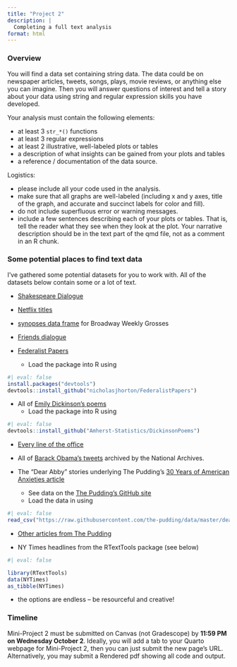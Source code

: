 ```yaml
---
title: "Project 2"
description: |
  Completing a full text analysis
format: html
---
```


### Overview

You will find a data set containing string data.  The data could be on newspaper articles, tweets, songs, plays, movie reviews, or anything else you can imagine.  Then you will answer questions of interest and tell a story about your data using string and regular expression skills you have developed.

Your analysis must contain the following elements:

- at least 3 `str_*()` functions
- at least 3 regular expressions
- at least 2 illustrative, well-labeled plots or tables
- a description of what insights can be gained from your plots and tables
- a reference / documentation of the data source.


Logistics:

- please include all your code used in the analysis.
- make sure that all graphs are well-labeled (including x and y axes, title of the graph, and accurate and succinct labels for color and fill).
- do not include superfluous error or warning messages.
- include a few sentences describing each of your plots or tables.  That is, tell the reader what they see when they look at the plot. Your narrative description should be in the text part of the qmd file, not as a comment in an R chunk.


### Some potential places to find text data

I've gathered some potential datasets for you to work with.  All of the datasets below contain some or a lot of text.

* <a href = "https://github.com/rfordatascience/tidytuesday/blob/master/data/2024/2024-09-17/readme.md" target = "_blank"> Shakespeare Dialogue</a> 

* <a href = "https://github.com/rfordatascience/tidytuesday/blob/master/data/2021/2021-04-20/readme.md" target = "_blank">Netflix titles</a>

* <a href = "https://github.com/rfordatascience/tidytuesday/blob/master/data/2020/2020-04-28/readme.md" target = "_blank">synopses data frame</a> for Broadway Weekly Grosses

* <a href = "https://github.com/EmilHvitfeldt/friends" target = "_blank">Friends dialogue</a>

* <a href = "https://github.com/nicholasjhorton/FederalistPapers/" target = "_blank">Federalist Papers</a>
   - Load the package into R using
   
```r
#| eval: false
install.packages("devtools")
devtools::install_github("nicholasjhorton/FederalistPapers")
```


* All of <a href = "https://github.com/Amherst-Statistics/DickinsonPoems" target = "_blank">Emily Dickinson's poems</a>
    - Load the package into R using
    
```r
#| eval: false
devtools::install_github("Amherst-Statistics/DickinsonPoems")
```

* <a href = "https://www.kaggle.com/datasets/fabriziocominetti/the-office-lines" target = "_blank">Every line of the office</a>

* All of <a href = "https://www.obamalibrary.gov/digital-research-room/archived-white-house-websites-and-social-media" target = "_target">Barack Obama's tweets</a> archived by the National Archives.

* The "Dear Abby" stories underlying The Pudding’s <a href = "https://pudding.cool/2018/11/dearabby/" target = "_blank">30 Years of American Anxieties article</a>
    - See data on the <a href = "https://github.com/the-pudding/data/tree/master/dearabby" target = "_blank">The Pudding's GitHub site</a>
    - Load the data in using
    
```r
#| eval: false
read_csv("https://raw.githubusercontent.com/the-pudding/data/master/dearabby/raw_da_qs.csv")
```

- <a href = "https://github.com/the-pudding/data" target = "_blank">Other articles from The Pudding</a>

- NY Times headlines from the RTextTools package (see below)

```r
#| eval: false

library(RTextTools) 
data(NYTimes)
as_tibble(NYTimes)
```

- the options are endless -- be resourceful and creative!


### Timeline

Mini-Project 2 must be submitted on Canvas (not Gradescope) by **11:59 PM on Wednesday October 2**.  Ideally, you will add a tab to your Quarto webpage for Mini-Project 2, then you can just submit the new page's URL. Alternatively, you may submit a Rendered pdf showing all code and output.